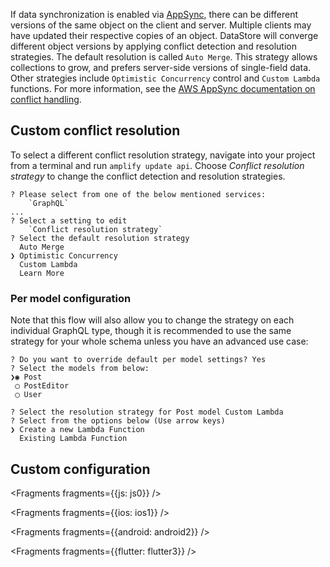 
If data synchronization is enabled via [AppSync](https://aws.amazon.com/appsync/), there can be different versions of the same object on the client and server. Multiple clients may have updated their respective copies of an object. DataStore will converge different object versions by applying conflict detection and resolution strategies. The default resolution is called `Auto Merge`. This strategy allows collections to grow, and prefers server-side versions of single-field data. Other strategies include `Optimistic Concurrency` control and `Custom Lambda` functions. For more information, see the [AWS AppSync documentation on conflict handling](https://docs.aws.amazon.com/appsync/latest/devguide/conflict-detection-and-sync.html).

## Custom conflict resolution

To select a different conflict resolution strategy, navigate into your project from a terminal and run `amplify update api`. Choose *Conflict resolution strategy* to change the conflict detection and resolution strategies.

```console
? Please select from one of the below mentioned services: 
    `GraphQL`
...
? Select a setting to edit 
    `Conflict resolution strategy`
? Select the default resolution strategy
  Auto Merge 
❯ Optimistic Concurrency 
  Custom Lambda 
  Learn More
```

### Per model configuration

Note that this flow will also allow you to change the strategy on each individual GraphQL type, though it is recommended to use the same strategy for your whole schema unless you have an advanced use case:

```
? Do you want to override default per model settings? Yes
? Select the models from below: 
❯◉ Post
 ◯ PostEditor
 ◯ User

? Select the resolution strategy for Post model Custom Lambda
? Select from the options below (Use arrow keys)
❯ Create a new Lambda Function 
  Existing Lambda Function 
```

## Custom configuration


<Fragments fragments={{js: js0}} />


<Fragments fragments={{ios: ios1}} />


<Fragments fragments={{android: android2}} />


<Fragments fragments={{flutter: flutter3}} />
